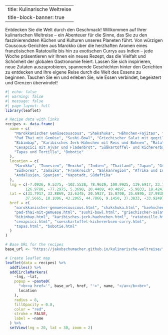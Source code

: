 
---
title: Kulinarische Weltreise
title-block-banner: true
---

Entdecken Sie die Welt durch den Geschmack! Willkommen auf Ihrer kulinarischen Weltreise – ein Abenteuer für die Sinne, das Sie zu den faszinierendsten Küchen und Kulturen unseres Planeten führt. Von würzigen Couscous-Gerichten aus Marokko über die herzhaften Aromen eines französischen Ratatouille bis hin zu exotischen Currys aus Indien – jede Woche präsentieren wir Ihnen ein neues Rezept, das die Vielfalt und Schönheit der globalen Gastronomie feiert. Lassen Sie sich inspirieren, neue Zutaten auszuprobieren, spannende Geschichten hinter den Gerichten zu entdecken und Ihre eigene Reise durch die Welt des Essens zu beginnen. Tauchen Sie ein und erleben Sie, wie Essen verbindet, begeistert und Grenzen überwindet!

```r
#| echo: false
#| warning: false
#| message: false
#| page-layout: full
library(leaflet)

# Recipe data with links
recipes <- data.frame(
  name = c(
    "Marokkanischer Gemüsecouscous", "Shakshuka", "Hähnchen-Fajitas", "Indisches Dal mit Reis", 
    "Pad Thai mit Gemüse", "Sushi-Bowl", "Griechischer Salat mit gegrilltem Hähnchen", 
    "Bibimbap", "Karibisches Jerk-Hähnchen mit Reis und Bohnen", "Ratatouille", 
    "Cevapcici mit Ajvar und Fladenbrot", "Süßkartoffel- und Kichererbsen-Curry", 
    "Tapas und Tortilla", "Bobotie"
  ),
  location = c(
    "Marokko", "Tunesien", "Mexiko", "Indien", "Thailand", "Japan", "Griechenland", 
    "Südkorea", "Jamaika", "Frankreich", "Balkanregion", "Afrika und Indien", 
    "Andalusien, Spanien", "Kapstadt, Südafrika"
  ),
  lng = c(-7.0926, 9.5375, -102.5528, 78.9629, 100.9925, 139.6917, 23.7275, 
         126.9780, -77.2975, 5.3698, 20.4489, 40.4897, -5.9833, 18.4241),
  lat = c(31.7917, 33.8869, 23.6345, 20.5937, 15.8700, 35.6895, 37.9838, 
         37.5665, 18.1096, 43.2965, 44.7866, 9.1450, 37.3833, -33.9249),
  href = c(
    "marokkanischer-gemuesecouscous.html", "shakshuka.html", "haehnchen-fajitas.html", "indisches-dal-mit-reis.html",
    "pad-thai-mit-gemuese.html", "sushi-bowl.html", "griechischer-salat-mit-gegrilltem-haehnchen.html",
    "bibimbap.html", "karibisches-jerk-haehnchen.html", "ratatouille.html",
    "cevapcici.html", "suesskartoffel-kichererbsen-curry.html",
    "tapas.html", "bobotie.html"
  )
)

# Base URL for the recipes
base_url <- "https://jakobschumacher.github.io/kulinarische-weltreise/"

# Create leaflet map
leaflet(data = recipes) %>%
  addTiles() %>%
  addCircleMarkers(
    ~lng, ~lat,
    popup = ~paste0(
      "<b><a href='", base_url, href, "'>", name, "</a></b><br>",
      location
    ),
    radius = 8,
    fillOpacity = 0.8,
    color = "red",
    stroke = FALSE,
    label = ~name
  ) %>%
  setView(lng = 20, lat = 30, zoom = 2)

```